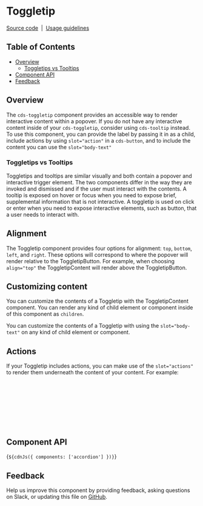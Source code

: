 
<Meta of={ToggleTipStories} />

# Toggletip

[Source code](https://github.com/carbon-design-system/carbon/tree/main/packages/web-components/src/components/toogle-tip)
&nbsp;|&nbsp;
[Usage guidelines](https://www.carbondesignsystem.com/components/toggletip/usage)

## Table of Contents

- [Overview](#overview)
  - [Toggletips vs Tooltips](#toggletips-vs-tooltips)
- [Component API](#component-api)
- [Feedback](#feedback)

## Overview

The `cds-toggletip` component provides an accessible way to render interactive
content within a popover. If you do not have any interactive content inside of
your `cds-toggletip`, consider using `cds-tooltip` instead. To use this
component, you can provide the label by passing it in as a child, include
actions by using `slot="action"` in a `cds-button`, and to include the content
you can use the `slot="body-text"`

<Canvas of={ToggleTipStories.Default} />

### Toggletips vs Tooltips

Toggletips and tooltips are similar visually and both contain a popover and
interactive trigger element. The two components differ in the way they are
invoked and dismissed and if the user must interact with the contents. A tooltip
is exposed on hover or focus when you need to expose brief, supplemental
information that is not interactive. A toggletip is used on click or enter when
you need to expose interactive elements, such as button, that a user needs to
interact with.

## Alignment

The Toggletip component provides four options for alignment: `top`, `bottom`,
`left`, and `right`. These options will correspond to where the popover will
render relative to the ToggletipButton. For example, when choosing `align="top"`
the ToggletipContent will render above the ToggletipButton.

## Customizing content

You can customize the contents of a Toggletip with the ToggletipContent
component. You can render any kind of child element or component inside of this
component as `children`.

You can customize the contents of a Toggletip with using the `slot="body-text"`
on any kind of child element or component.

## Actions

If your Toggletip includes actions, you can make use of the `slot="actions"` to
render them underneath the content of your content. For example:

```html
<cds-toggletip>
  <p slot="body-text">
    Lorem ipsum dolor sit amet, di os consectetur adipiscing elit, sed do
    eiusmod tempor incididunt ut fsil labore et dolore magna aliqua.
  </p>
  <cds-link href="custom-link" slot="actions">Custom link</cds-link>
  <cds-button size="sm" slot="actions">Custom action</cds-button>
</cds-toggletip>
```

## Component API

<ArgTypes of="cds-toggletip" />

<Markdown>{`${cdnJs({ components: ['accordion'] })}`}</Markdown>

## Feedback

Help us improve this component by providing feedback, asking questions on Slack,
or updating this file on
[GitHub](https://github.com/carbon-design-system/carbon/edit/main/packages/web-components/src/components/toggle-tip/toggletip.mdx).
